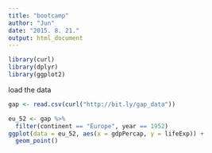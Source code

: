 ```yaml
---
title: "bootcamp"
author: "Jun"
date: "2015. 8. 21."
output: html_document
---
```


```r
library(curl)
library(dplyr)
library(ggplot2)
```

load the data
```r
gap <- read.csv(curl("http://bit.ly/gap_data"))
```

```r
eu_52 <- gap %>%
  filter(continent == "Europe", year == 1952)
ggplot(data = eu_52, aes(x = gdpPercap, y = lifeExp)) +
  geom_point() 
```


